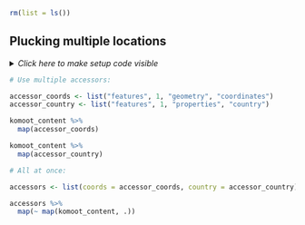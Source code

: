 ```r
rm(list = ls())
```


## Plucking multiple locations

<details><summary>*Click here to make setup code visible*</summary>
```r
### Plucking multiple locations

```
```r
library(tidyverse)
library(here)

komoot <- readRDS(here("data/komoot.rds"))
komoot_content <-
  komoot %>%
  pull(content)
```
</details>


```r
# Use multiple accessors:
```
```r
accessor_coords <- list("features", 1, "geometry", "coordinates")
accessor_country <- list("features", 1, "properties", "country")

komoot_content %>%
  map(accessor_coords)

komoot_content %>%
  map(accessor_country)
```


```r
# All at once:
```
```r
accessors <- list(coords = accessor_coords, country = accessor_country)

accessors %>%
  map(~ map(komoot_content, .))
```
